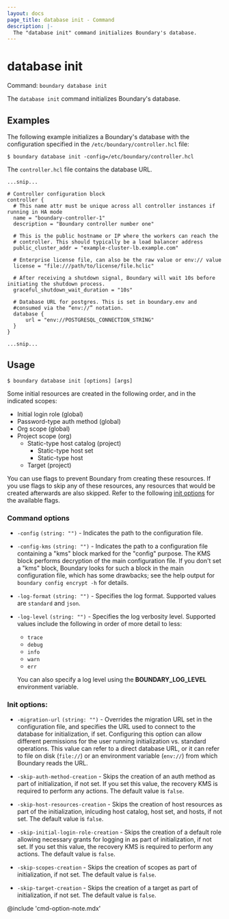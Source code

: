 ```yaml
---
layout: docs
page_title: database init - Command
description: |-
  The "database init" command initializes Boundary's database.
---
```


# database init

Command: `boundary database init`

The `database init` command initializes Boundary's database.

## Examples

The following example initializes a Boundary's database with the configuration specified in the `/etc/boundary/controller.hcl` file:

```shell-session
$ boundary database init -config=/etc/boundary/controller.hcl
```

The `controller.hcl` file contains the database URL.

<CodeBlockConfig filename="/etc/boundary.d/controller.hcl" hideClipboard highlight="19-23">

```hcl
...snip...

# Controller configuration block
controller {
  # This name attr must be unique across all controller instances if running in HA mode
  name = "boundary-controller-1"
  description = "Boundary controller number one"

  # This is the public hostname or IP where the workers can reach the
  # controller. This should typically be a load balancer address
  public_cluster_addr = "example-cluster-lb.example.com"

  # Enterprise license file, can also be the raw value or env:// value
  license = "file:///path/to/license/file.hclic"

  # After receiving a shutdown signal, Boundary will wait 10s before initiating the shutdown process.
  graceful_shutdown_wait_duration = "10s"

  # Database URL for postgres. This is set in boundary.env and
  #consumed via the “env://” notation.
  database {
      url = "env://POSTGRESQL_CONNECTION_STRING"
  }
}

...snip...
```

</CodeBlockConfig>


## Usage

<CodeBlockConfig hideClipboard>

```shell-session
$ boundary database init [options] [args]
```

</CodeBlockConfig>

Some initial resources are created in the following order, and in the indicated scopes:

- Initial login role (global)
- Password-type auth method (global)
- Org scope (global)
- Project scope (org)
   - Static-type host catalog (project)
      - Static-type host set
      - Static-type host
   - Target (project)

<Tip>

You can use flags to prevent Boundary from creating these resources.
If you use flags to skip any of these resources, any resources that would be created afterwards are also skipped.
Refer to the following [init options](#init-options) for the available flags.

</Tip>

### Command options

- `-config` `(string: "")` - Indicates the path to the configuration file.
- `-config-kms` `(string: "")` - Indicates the path to a configuration file containing a "kms" block marked for the "config" purpose.
The KMS block performs decryption of the main configuration file.
If you don't set a "kms" block, Boundary looks for such a block in the main configuration file, which has some drawbacks; see the help output for `boundary config encrypt -h` for details.
- `-log-format` `(string: "")` - Specifies the log format.
Supported values are `standard` and `json`.
- `-log-level` `(string: "")` - Specifies the log verbosity level. Supported values include the following in order of more detail to less:

  - `trace`
  - `debug`
  - `info`
  - `warn`
  - `err`

  You can also specify a log level using the **BOUNDARY_LOG_LEVEL** environment variable.

### Init options:

- `-migration-url` `(string: "")` - Overrides the migration URL set in the configuration file, and specifies the URL used to connect to the database for initialization, if set.
Configuring this option can allow different permissions for the user running initialization vs. standard operations.
This value can refer to a direct database URL, or it can refer to file on disk (`file://`) or an environment variable (`env://`) from which Boundary reads the URL.

- `-skip-auth-method-creation` - Skips the creation of an auth method as part of initialization, if not set.
If you set this value, the recovery KMS is required to perform any actions.
The default value is `false`.

- `-skip-host-resources-creation` - Skips the creation of host resources as part of the initialization, inlcuding host catalog, host set, and hosts, if not set.
The default value is `false`.

- `-skip-initial-login-role-creation` - Skips the creation of a default role allowing necessary grants for logging in as part of initialization, if not set.
If you set this value, the recovery KMS is required to perform any actions.
The default value is `false`.

- `-skip-scopes-creation` - Skips the creation of scopes as part of initialization, if not set.
The default value is `false`.

- `-skip-target-creation` - Skips the creation of a target as part of initialization, if not set.
The default value is `false`.

@include 'cmd-option-note.mdx'
